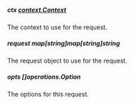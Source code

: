 
##### **ctx** [context.Context](https://pkg.go.dev/context#Context)
The context to use for the request.

##### **request** map[string]map[string]string
The request object to use for the request.

##### **opts** []operations.Option
The options for this request.

